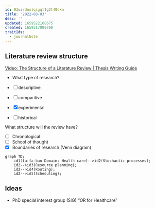 ```yaml
---
id: 03uirdnolqsgqt1g2t40ckn
title: '2022-08-03'
desc: ''
updated: 1659522168675
created: 1659517000760
traitIds:
  - journalNote
---
```


## Literature review structure

[Video: The Structure of a Literature Review \| Thesis Writing Guide](https://youtu.be/So48qIHDLVY)

-   What type of research?

-   [ ] descriptive

-   [ ] comparitive

-   [x] experimental

-   [ ] historical

What structure will the review have?

-   [ ] Chronological
-   [ ] School of thought
-   [x] Boundaries of research (Venn diagram)

```mermaid
graph TD;
    id1(fa:fa-ban Domain: Health care)-->id2(Stochactic processes);
    id2-->id3(Resource planning);
    id2-->id4(Routing);
    id2-->id5(Scheduling);
```

## Ideas

-   PhD special interest group (SIG) "OR for Healthcare"
